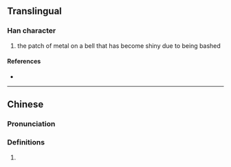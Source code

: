 {{character info/new}}
==Translingual==

===Han character===
{{Han char|rn=64|rad=手|as=19|sn=22|four=50011|canj=QICY,QIDY|ids=⿰扌靡}}

# the patch of metal on a bell that has become shiny due to being bashed

====References====
* {{Han ref|kx=0464.110|dkj=13024|dj=0813.090|hdz=31991.030|uh=6520|ud=25888|bh=F6E1|bd=63201}}

----

==Chinese==
{{zh-forms}}

===Pronunciation===
{{zh-pron
|m=mí
|c=mei4
|cat=
}}

===Definitions===
{{zh-hanzi}}

# {{rfdef|zh}}